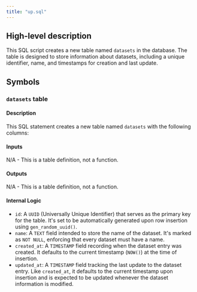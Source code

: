 ```yaml
---
title: "up.sql"
---
```


## High-level description
This SQL script creates a new table named `datasets` in the database. The table is designed to store information about datasets, including a unique identifier, name, and timestamps for creation and last update. 

## Symbols

### `datasets` table
#### Description
This SQL statement creates a new table named `datasets` with the following columns:

#### Inputs
N/A - This is a table definition, not a function.

#### Outputs
N/A - This is a table definition, not a function.

#### Internal Logic
- `id`: A `UUID` (Universally Unique Identifier) that serves as the primary key for the table. It's set to be automatically generated upon row insertion using `gen_random_uuid()`.
- `name`: A `TEXT` field intended to store the name of the dataset. It's marked as `NOT NULL`, enforcing that every dataset must have a name.
- `created_at`: A `TIMESTAMP` field recording when the dataset entry was created. It defaults to the current timestamp (`NOW()`) at the time of insertion.
- `updated_at`: A `TIMESTAMP` field tracking the last update to the dataset entry. Like `created_at`, it defaults to the current timestamp upon insertion and is expected to be updated whenever the dataset information is modified. 
